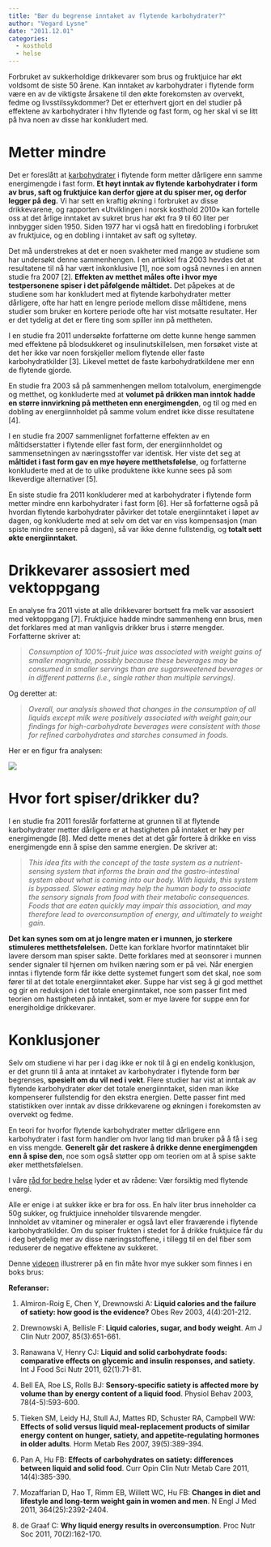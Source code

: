 ```yaml
---
title: "Bør du begrense inntaket av flytende karbohydrater?"
author: "Vegard Lysne"
date: "2011.12.01"
categories:
  - kosthold
  - helse
---
```


Forbruket av sukkerholdige drikkevarer som brus og fruktjuice har økt voldsomt de siste 50 årene. Kan inntaket av karbohydrater i flytende form være en av de viktigste årsakene til den økte forekomsten av overvekt, fedme og livsstilssykdommer? Det er etterhvert gjort en del studier på effektene av karbohydrater i hhv flytende og fast form, og her skal vi se litt på hva noen av disse har konkludert med.

# Metter mindre

Det er foreslått at [karbohydrater](http://www.friskogfunksjonell.no/karbohydrater/ "Karbohydrater") i flytende form metter dårligere enn samme energimengde i fast form. **Et høyt inntak av flytende karbohydrater i form av brus, saft og fruktjuice kan derfor gjøre at du spiser mer, og derfor legger på deg.** Vi har sett en kraftig økning i forbruket av disse drikkevarene, og rapporten «Utviklingen i norsk kosthold 2010» kan fortelle oss at det årlige inntaket av sukret brus har økt fra 9 til 60 liter per innbygger siden 1950. Siden 1977 har vi også hatt en firedobling i forbruket av fruktjuice, og en dobling i inntaket av saft og syltetøy.

Det må understrekes at det er noen svakheter med mange av studiene som har undersøkt denne sammenhengen. I en artikkel fra 2003 hevdes det at resultatene til nå har vært inkonklusive \[1\], noe som også nevnes i en annen studie fra 2007 \[2\]. **Effekten av metthet måles ofte i hvor mye testpersonene spiser i det påfølgende måltidet.** Det påpekes at de studiene som har konkludert med at flytende karbohydrater metter dårligere, ofte har hatt en lengre periode mellom disse måltidene, mens studier som bruker en kortere periode ofte har vist motsatte resultater. Her er det tydelig at det er flere ting som spiller inn på mettheten.

I en studie fra 2011 undersøkte forfatterne om dette kunne henge sammen med effektene på blodsukkeret og insulinutskillelsen, men forsøket viste at det her ikke var noen forskjeller mellom flytende eller faste karbohydratkilder \[3\]. Likevel mettet de faste karbohydratkildene mer enn de flytende gjorde.

En studie fra 2003 så på sammenhengen mellom totalvolum, energimengde og metthet, og konkluderte med at **volumet på drikken man inntok hadde en større innvirkning på mettheten enn energimengden**, og til og med en dobling av energiinnholdet på samme volum endret ikke disse resultatene \[4\].

I en studie fra 2007 sammenlignet forfatterne effekten av en måltidserstatter i flytende eller fast form, der energiinnholdet og sammensetningen av næringsstoffer var identisk. Her viste det seg at **måltidet i fast form gav en mye høyere metthetsfølelse**, og forfatterne konkluderte med at de to ulike produktene ikke kunne sees på som likeverdige alternativer \[5\].

En siste studie fra 2011 konkluderer med at karbohydrater i flytende form metter mindre enn karbohydrater i fast form \[6\]. Her så forfatterne også på hvordan flytende karbohydrater påvirker det totale energiinntaket i løpet av dagen, og konkluderte med at selv om det var en viss kompensasjon (man spiste mindre senere på dagen), så var ikke denne fullstendig, og **totalt sett økte energiinntaket**.

# Drikkevarer assosiert med vektoppgang

En analyse fra 2011 viste at alle drikkevarer bortsett fra melk var assosiert med vektoppgang \[7\]. Fruktjuice hadde mindre sammenheng enn brus, men det forklares med at man vanligvis drikker brus i større mengder. Forfatterne skriver at:

> *Consumption of 100%-fruit juice was associated with weight gains of smaller magnitude, possibly because these beverages may be consumed in smaller servings than are sugarsweetened beverages or in different patterns (i.e., single rather than multiple servings).*

Og deretter at:

> *Overall, our analysis showed that changes in the consumption of all liquids except milk were positively associated with weight gain;our findings for high-carbohydrate beverages were consistent with those for refined carbohydrates and starches consumed in foods.*

Her er en figur fra analysen:

![](images/clipboard-2976871205.png)

# Hvor fort spiser/drikker du?

I en studie fra 2011 foreslår forfatterne at grunnen til at flytende karbohydrater metter dårligere er at hastigheten på inntaket er høy per energimengde \[8\]. Med dette menes det at det går fortere å drikke en viss energimengde enn å spise den samme energien. De skriver at:

> *This idea fits with the concept of the taste system as a nutrient-sensing system that informs the brain and the gastro-intestinal system about what is coming into our body. With liquids, this system is bypassed. Slower eating may help the human body to associate the sensory signals from food with their metabolic consequences. Foods that are eaten quickly may impair this association, and may therefore lead to overconsumption of energy, and ultimately to weight gain.*

**Det kan synes som om at jo lengre maten er i munnen, jo sterkere stimuleres metthetsfølelsen.** Dette kan forklare hvorfor matinntaket blir lavere dersom man spiser sakte. Dette forklares med at seonsorer i munnen sender signaler til hjernen om hvilken næring som er på vei. Når energien inntas i flytende form får ikke dette systemet fungert som det skal, noe som fører til at det totale energiinntaket øker. Suppe har vist seg å gi god metthet og gir en reduksjon i det totale energiinntaket, noe som passer fint med teorien om hastigheten på inntaket, som er mye lavere for suppe enn for energiholdige drikkevarer.

# Konklusjoner

Selv om studiene vi har per i dag ikke er nok til å gi en endelig konklusjon, er det grunn til å anta at inntaket av karbohydrater i flytende form bør begrenses, **spesielt om du vil ned i vekt**. Flere studier har vist at inntak av flytende karbohydrater øker det totale energiinntaket, siden man ikke kompenserer fullstendig for den ekstra energien. Dette passer fint med statistikken over inntak av disse drikkevarene og økningen i forekomsten av overvekt og fedme.

En teori for hvorfor flytende karbohydrater metter dårligere enn karbohydrater i fast form handler om hvor lang tid man bruker på å få i seg en viss mengde. **Generelt går det raskere å drikke denne energimengden enn å spise den**, noe som også støtter opp om teorien om at å spise sakte øker metthetsfølelsen.

I våre [råd for bedre helse](http://www.friskogfunksjonell.no/vare-rad-for-bedre-helse/ "Våre råd for bedre helse") lyder et av rådene: Vær forsiktig med flytende energi.

Alle er enige i at sukker ikke er bra for oss. En halv liter brus inneholder ca 50g sukker, og fruktjuice inneholder tilsvarende mengder.\
Innholdet av vitaminer og mineraler er også lavt eller fraværende i flytende karbohydratkilder. Om du spiser frukten i stedet for å drikke fruktjuice får du i deg betydelig mer av disse næringsstoffene, i tillegg til en del fiber som reduserer de negative effektene av sukkeret.

Denne [videoen](http://www.youtube.com/watch?v=yKZ2ZqBYlrI) illustrerer på en fin måte hvor mye sukker som finnes i en boks brus:

**Referanser:**

1.  Almiron-Roig E, Chen Y, Drewnowski A: **Liquid calories and the failure of satiety: how good is the evidence?** Obes Rev 2003, 4(4):201-212.

2.  Drewnowski A, Bellisle F: **Liquid calories, sugar, and body weight**. Am J Clin Nutr 2007, 85(3):651-661.

3.  Ranawana V, Henry CJ: **Liquid and solid carbohydrate foods: comparative effects on glycemic and insulin responses, and satiety**. Int J Food Sci Nutr 2011, 62(1):71-81.

4.  Bell EA, Roe LS, Rolls BJ: **Sensory-specific satiety is affected more by volume than by energy content of a liquid food**. Physiol Behav 2003, 78(4-5):593-600.

5.  Tieken SM, Leidy HJ, Stull AJ, Mattes RD, Schuster RA, Campbell WW: **Effects of solid versus liquid meal-replacement products of similar energy content on hunger, satiety, and appetite-regulating hormones in older adults**. Horm Metab Res 2007, 39(5):389-394.

6.  Pan A, Hu FB: **Effects of carbohydrates on satiety: differences between liquid and solid food**. Curr Opin Clin Nutr Metab Care 2011, 14(4):385-390.

7.  Mozaffarian D, Hao T, Rimm EB, Willett WC, Hu FB: **Changes in diet and lifestyle and long-term weight gain in women and men**. N Engl J Med 2011, 364(25):2392-2404.

8.  de Graaf C: **Why liquid energy results in overconsumption**. Proc Nutr Soc 2011, 70(2):162-170.
